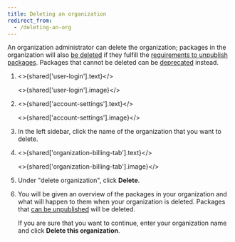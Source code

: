 ```yaml
---
title: Deleting an organization
redirect_from:
  - /deleting-an-org
---
```



An organization administrator can delete the organization; packages in the organization will also [be deleted](/unpublishing-packages-from-the-registry) if they fulfill the [requirements to unpublish packages](/policies/unpublish). Packages that cannot be deleted can be [deprecated](/deprecating-and-undeprecating-packages-or-package-versions) instead.

1. <>{shared['user-login'].text}</>

   <>{shared['user-login'].image}</>

2. <>{shared['account-settings'].text}</>

   <>{shared['account-settings'].image}</>

3. In the left sidebar, click the name of the organization that you want to delete.

   <Screenshot src="/organizations/creating-and-managing-organizations/left-sidebar.png" alt="Screenshot of left sidebar" />

4. <>{shared['organization-billing-tab'].text}</>

   <>{shared['organization-billing-tab'].image}</>

5. Under "delete organization", click <strong>Delete</strong>.

   <Screenshot src="/organizations/creating-and-managing-organizations/org-delete-button.png" alt="Screenshot of org delete button" />

6. You will be given an overview of the packages in your organization and what will happen to them when your organization is deleted. Packages that [can be unpublished](/unpublishing-packages-from-the-registry) will be deleted.

   If you are sure that you want to continue, enter your organization name and click <strong>Delete this organization</strong>.

   <Screenshot src="/organizations/creating-and-managing-organizations/org-delete-plan.png" alt="Screenshot of org delete plan" />
